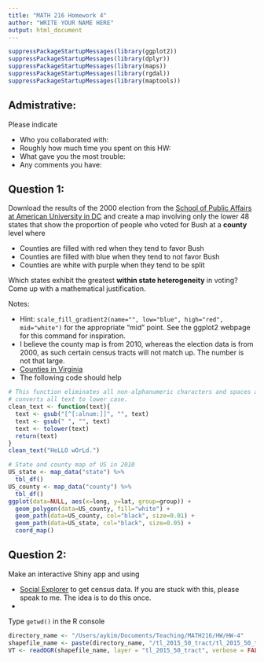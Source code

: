 ```yaml
---
title: "MATH 216 Homework 4"
author: "WRITE YOUR NAME HERE"
output: html_document
---
```


```r
suppressPackageStartupMessages(library(ggplot2))
suppressPackageStartupMessages(library(dplyr))
suppressPackageStartupMessages(library(maps))
suppressPackageStartupMessages(library(rgdal))
suppressPackageStartupMessages(library(maptools))
```


## Admistrative:

Please indicate

* Who you collaborated with:
* Roughly how much time you spent on this HW:
* What gave you the most trouble:
* Any comments you have: 





## Question 1:

Download the results of the 2000 election from the [School of Public Affairs at 
American University in DC](http://www.american.edu/spa/ccps/Data-Sets.cfm) and 
create a map involving only the lower 48 states that show the proportion of
people who voted for Bush at a **county** level where

* Counties are filled with red when they tend to favor Bush
* Counties are filled with blue when they tend to not favor Bush
* Counties are white with purple when they tend to be split

Which states exhibit the greatest **within state heterogeneity** in voting? 
Come up with a mathematical justification.

Notes:

* Hint: `scale_fill_gradient2(name="", low="blue", high="red", mid="white")` for
the appropriate "mid" point.  See the ggplot2 webpage for this command for
inspiration.
* I believe the county map is from 2010, whereas the election data is from 2000,
as such certain census tracts will not match up. The number is not that large.
* [Counties in Virginia](http://en.wikipedia.org/wiki/List_of_counties_in_Virginia)
* The following code should help

```r
# This function eliminates all non-alphanumeric characters and spaces and 
# converts all text to lower case.
clean_text <- function(text){
  text <- gsub("[^[:alnum:]]", "", text)
  text <- gsub(" ", "", text)
  text <- tolower(text)
  return(text)
}
clean_text("HeLLO wOrLd.")

# State and county map of US in 2010
US_state <- map_data("state") %>% 
  tbl_df()
US_county <- map_data("county") %>% 
  tbl_df()
ggplot(data=NULL, aes(x=long, y=lat, group=group)) +
  geom_polygon(data=US_county, fill="white") +
  geom_path(data=US_county, col="black", size=0.01) +
  geom_path(data=US_state, col="black", size=0.05) +
  coord_map()
```




## Question 2:

Make an interactive Shiny app and using

* [Social Explorer](http://www.socialexplorer.com/) to get census data. If you
are stuck with this, please speak to me. The idea is to do this once.
* 

Type `getwd()` in the R console

```r
directory_name <- "/Users/aykim/Documents/Teaching/MATH216/HW/HW-4"
shapefile_name <- paste(directory_name, "/tl_2015_50_tract/tl_2015_50_tract.shp", sep="")
VT <- readOGR(shapefile_name, layer = "tl_2015_50_tract", verbose = FALSE)

```

